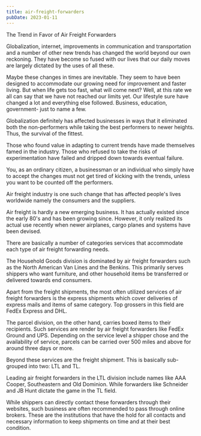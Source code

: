```yaml
---
title: air-freight-forwarders
pubDate: 2023-01-11
---
```


The Trend in Favor of Air Freight Forwarders

Globalization, internet, improvements in communication and transportation and a number of other new trends has changed the world beyond our own reckoning. They have become so fused with our lives that our daily moves are largely dictated by the uses of all these.

Maybe these changes in times are inevitable. They seem to have been designed to accommodate our growing need for improvement and faster living. But when life gets too fast, what will come next? Well, at this rate we all can say that we have not reached our limits yet. Our lifestyle sure have changed a lot and everything else followed. Business, education, government- just to name a few.

Globalization definitely has affected businesses in ways that it eliminated both the non-performers while taking the best performers to newer heights. Thus, the survival of the fittest.

Those who found value in adapting to current trends have made themselves famed in the industry. Those who refused to take the risks of experimentation have failed and dripped down towards eventual failure.

You, as an ordinary citizen, a businessman or an individual who simply have to accept the changes must not get tired of kicking with the trends, unless you want to be counted off the performers.

Air freight industry is one such change that has affected people's lives worldwide namely the consumers and the suppliers.

Air freight is hardly a new emerging business. It has actually existed since the early 80's and has been growing since. However, it only realized its actual use recently when newer airplanes, cargo planes and systems have been devised.

There are basically a number of categories services that accommodate each type of air freight forwarding needs.

The Household Goods division is dominated by air freight forwarders such as the North American Van Lines and the Benkins. This primarily serves shippers who want furniture, and other household items be transferred or delivered towards end consumers.

Apart from the freight shipments, the most often utilized services of air freight forwarders is the express shipments which cover deliveries of express mails and items of same category. Top grossers in this field are FedEx Express and DHL.

The parcel division, on the other hand, carries boxed items to their recipients. Such services are render by air freight forwarders like FedEx Ground and UPS. Depending on the service level a shipper chose and the availability of service, parcels can be carried over 500 miles and above for around three days or more.

Beyond these services are the freight shipment. This is basically sub-grouped into two: LTL and TL.

Leading air freight forwarders in the LTL division include names like AAA Cooper, Southeastern and Old Dominion. While forwarders like Schneider and JB Hunt dictate the game in the TL field. 

While shippers can directly contact these forwarders through their websites, such business are often recommended to pass through online brokers. These are the institutions that have the hold for all contacts and necessary information to keep shipments on time and at their best condition.